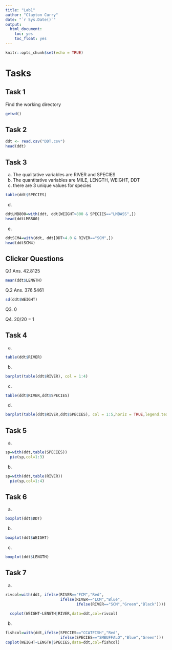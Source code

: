 ```yaml
---
title: "Lab1"
author: "Clayton Curry"
date: "`r Sys.Date()`"
output: 
  html_document:
    toc: yes
    toc_float: yes
---
```


```r
knitr::opts_chunk$set(echo = TRUE)
```


# Tasks

## Task 1

Find the working directory

```r
getwd()
```

## Task 2

```r
ddt <- read.csv("DDT.csv")
head(ddt)
```


## Task 3

  a. The qualitative variables are RIVER and SPECIES
  b. The quantitative variables are MILE, LENGTH, WEIGHT, DDT
  c. there are 3 unique values for species
```r
table(ddt$SPECIES)
```
  d. 
```r
ddtLMB800=with(ddt, ddt[WEIGHT>800 & SPECIES=="LMBASS",])
head(ddtLMB800)
```
  e.
```r
ddtSCM4=with(ddt, ddt[DDT>4.0 & RIVER=="SCM",])
head(ddtSCM4)
```

## Clicker Questions
  Q.1 Ans. 42.8125
```r
mean(ddt$LENGTH)
```
  Q.2 Ans. 376.5461
```r
sd(ddt$WEIGHT)
```
  Q3. 0
  
  Q4. 20/20 = 1
  
## Task 4
  a. 
```r
table(ddt$RIVER)
```
  
  b. 
  
```r
barplot(table(ddt$RIVER), col = 1:4)
```
  
  c.
  
```r
table(ddt$RIVER,ddt$SPECIES)
```
  
  d.
  
```r
barplot(table(ddt$RIVER,ddt$SPECIES), col = 1:5,horiz = TRUE,legend.text = TRUE)
```
  

## Task 5
  a.
  
```r
sp=with(ddt,table(SPECIES))
  pie(sp,col=1:3)
```
  
  b.
  
```r
sp=with(ddt,table(RIVER))
  pie(sp,col=1:4)
```
  
## Task 6
  a.
  
```r
boxplot(ddt$DDT)
```

  b. 
  
```r
boxplot(ddt$WEIGHT)
```

  c.
  
```r
boxplot(ddt$LENGTH)
```

## Task 7
  a.
  
```r
rivcol=with(ddt, ifelse(RIVER=="FCM","Red",
                        ifelse(RIVER=="LCM","Blue",
                               ifelse(RIVER=="SCM","Green","Black"))))
                    
  coplot(WEIGHT~LENGTH|RIVER,data=ddt,col=rivcol)
```

  b.
  
```r
fishcol=with(ddt,ifelse(SPECIES=="CCATFISH","Red",
                        ifelse(SPECIES=="SMBUFFALO","Blue","Green")))
coplot(WEIGHT~LENGTH|SPECIES,data=ddt,col=fishcol)
```
  
